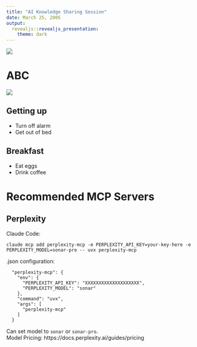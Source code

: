 ```yaml
---
title: "AI Knowledge Sharing Session"
date: March 25, 2005
output:
  revealjs::revealjs_presentation:
    theme: dark
---
```


![](../cambrian_logo.jpg)

# ABC

![](../cambrian_logo.jpg)

## Getting up

- Turn off alarm
- Get out of bed

## Breakfast

- Eat eggs
- Drink coffee

# Recommended MCP Servers

## Perplexity

Claude Code:
```text
claude mcp add perplexity-mcp -e PERPLEXITY_API_KEY=your-key-here -e PERPLEXITY_MODEL=sonar-pro -- uvx perplexity-mcp
```

.json configuration:
```text
  "perplexity-mcp": {
    "env": {
      "PERPLEXITY_API_KEY": "XXXXXXXXXXXXXXXXXXXX",
      "PERPLEXITY_MODEL": "sonar"
    },
    "command": "uvx",
    "args": [
      "perplexity-mcp"
    ]
  }
```
Can set model to `sonar` or `sonar-pro`. 
<br>
Model Pricing: https://docs.perplexity.ai/guides/pricing
